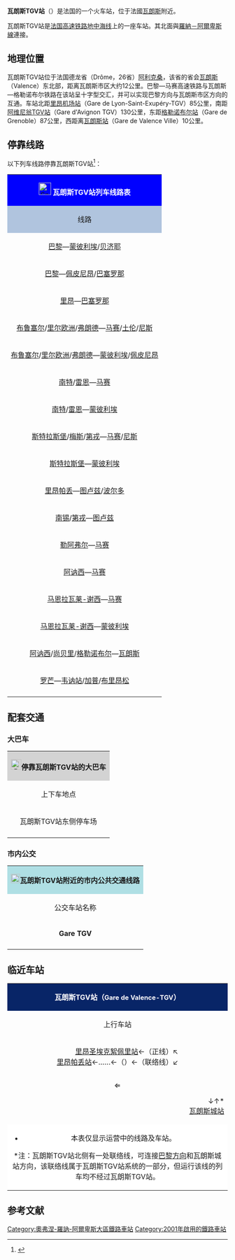 {{noteTA
|1=zh-hant:夏特雷; zh-hans:沙特雷; 
}}
{{Infobox station 
| name          = [[File:Sncf-logo.svg|32x32px]]瓦朗斯TGV站<br/>Gare de Valence TGV
| type          =
| image         = Gare_de_Valence_TGV-1.jpg|300px
| image_size    = 
| image_caption = 瓦朗斯TGV站
| address       = {{flag|France}}[[罗讷-阿尔卑斯大区|罗讷-阿尔卑斯大区]][[德龙省|德龙省]][[阿利克桑|阿利克桑]]
| latd          = 44
| latm          = 59
| lats          = 30
| latNS         = N
| longd         = 4
| longm         = 58
| longs         = 43
| longEW        = E
| operator = [[File:Sncf-logo.svg|32x32px]]
| coordinates_display = yes
| iso_region    = FR-V
| line          = [[法国高速铁路地中海线|法国高速铁路地中海线]]<br>[[瓦朗斯－穆瓦朗铁路|瓦朗斯－穆瓦朗铁路]]
| platform      = 6
| tracks        = 6
| opened        = 2001年6月10日
| closed        =
| code          = [[IATA|IATA]]：XHK
| elevation = 168米
| rebuilt =
| status = 使用中
| passengers= 约329.1万人次<ref>{{Cite web|url=https://ressources.data.sncf.com/explore/dataset/frequentation-gares/?sort=voyageurs_2014&q=valence|title=Fréquentation en gares|accessdate=2016-11-06|author=SNCF|date=|language=法语|publisher=SNCF Open Data|archive-date=2020-04-24|archive-url=https://web.archive.org/web/20200424085808/https://ressources.data.sncf.com/explore/dataset/frequentation-gares/?sort=voyageurs_2014&q=valence|dead-url=no}}</ref>
| pass_year= 2015年
| station_type = 高铁+普铁车站
| connections = 
*{{link-fr|瓦朗斯城市公共交通|Réseau de bus Citéa}}
*{{link-fr|罗讷-阿尔卑斯汽车客运|Cars Rhône-Alpes}}
| route_map =
| map_locator   = 
| note =
}}
'''瓦朗斯TGV站'''（{{lang-fr|Gare de Valence TGV}}）是法国的一个火车站，位于法國[[瓦朗斯_(德龙省)|瓦朗斯]]附近。

瓦朗斯TGV站是[[法国高速铁路地中海线|法国高速铁路地中海线]]上的一座车站。其北面與[[法國高速鐵路羅納－阿爾卑斯線|羅納－阿爾卑斯線]]連接。

== 地理位置 ==

瓦朗斯TGV站位于法国德龙省（Drôme，26省）[[阿利克桑|阿利克桑]]，该省的省会[[瓦朗斯_(德龙省)|瓦朗斯]]（Valence）东北部，距离瓦朗斯市区大约12公里。巴黎—马赛高速铁路与瓦朗斯—格勒诺布尔铁路在该站呈十字型交汇，并可以实现巴黎方向与瓦朗斯市区方向的互通。车站北距[[里昂圣埃克絮佩里站|里昂机场站]]（Gare de Lyon-Saint-Exupéry-TGV）85公里，南距[[阿维尼翁TGV站|阿维尼翁TGV站]]（Gare d'Avignon TGV）130公里，东距[[格勒诺布尔站|格勒诺布尔站]]（Gare de Grenoble）87公里，西距离[[瓦朗斯站|瓦朗斯站]]（Gare de Valence Ville）10公里。

== 停靠线路 ==

{{动态列表|最后更新时间：2016年4月8日。本章节内容仅供参考，不排除临时性的变更。欢迎修正和补充}}

以下列车线路停靠瓦朗斯TGV站<ref>{{Cite web|url=http://www.sncf.com/fr/gare/horaires/valence-tgv-rhone-alpes-sud|title=瓦朗斯TGV站实时列车时刻表（法语）|accessdate=2016-03-20|author=SNCF|date=|publisher=|archiveurl=https://web.archive.org/web/20160401051315/http://www.sncf.com/fr/gare/horaires/valence-tgv-rhone-alpes-sud|archivedate=2016-04-01|deadurl=yes}}</ref>：

{| class="wikitable mw-collapsible" 
|colspan="5" style="background:#0000FF" align="center" |[[File:Sncf-logo.svg|28x28px]] <font color=#FFFFFF>'''瓦朗斯TGV站列车线路表'''</font>
|-
!style="background:#B0C4DE"| 线路
!style="background:#B0C4DE"|车种
!style="background:#B0C4DE"|上一站
!style="background:#B0C4DE"|下一站
!style="background:#B0C4DE"|大致运行频率{{noteTag|name=noteA}}
|-
|[[巴黎里昂站|巴黎]]—[[蒙彼利埃圣罗克站|蒙彼利埃]]/[[贝济耶站|贝济耶]]
| rowspan="13" align="center"|'''TGV'''
|[[巴黎里昂站|巴黎里昂]]
|[[尼姆站|尼姆]]
|每天4趟左右
|-
|[[巴黎里昂站|巴黎]]—[[佩皮尼昂站|佩皮尼昂]]/[[巴塞罗那桑斯车站|巴塞罗那]]
|[[巴黎里昂站|巴黎里昂]]
|[[尼姆站|尼姆]]
|每天4趟左右
|-
|[[里昂帕尔迪厄站|里昂]]—[[巴塞罗那桑斯车站|巴塞罗那]]
|[[里昂帕尔迪厄站|里昂帕丢]]
|[[尼姆站|尼姆]]
|每天1趟
|-
|[[布鲁塞尔南站|布鲁塞尔]]/[[里尔欧洲站|里尔欧洲]]/[[里尔弗朗德站|弗朗德]]—[[马赛圣夏勒站|马赛]]/[[土伦站|土伦]]/[[尼斯城站|尼斯]]
|[[里昂帕尔迪厄站|里昂帕丢]]
|[[阿维尼翁TGV站|阿维尼翁TGV]]/[[普罗旺斯地区艾克斯TGV站|艾克斯TGV]]
|每天6趟左右
|-
|[[布鲁塞尔南站|布鲁塞尔]]/[[里尔欧洲站|里尔欧洲]]/[[里尔弗朗德站|弗朗德]]—[[蒙彼利埃圣罗克站|蒙彼利埃]]/[[佩皮尼昂站|佩皮尼昂]]
|[[里昂帕尔迪厄站|里昂帕丢]]
|[[尼姆站|尼姆]]
|每天3趟左右
|-
|[[南特站|南特]]/[[雷恩站|雷恩]]—[[马赛圣夏勒站|马赛]]
|[[里昂帕尔迪厄站|里昂帕丢]]
|[[阿维尼翁TGV站|阿维尼翁TGV]]/[[普罗旺斯地区艾克斯TGV站|艾克斯TGV]]
|每天3趟左右
|-
|[[南特站|南特]]/[[雷恩站|雷恩]]—[[蒙彼利埃圣罗克站|蒙彼利埃]]
|[[里昂帕尔迪厄站|里昂帕丢]]
|[[尼姆站|尼姆]]
|每天2趟左右
|-
|[[斯特拉斯堡站|斯特拉斯堡]]/[[梅斯城站|梅斯]]/[[第戎城站|第戎]]—[[马赛圣夏勒站|马赛]]/[[尼斯城站|尼斯]]
|[[里昂帕尔迪厄站|里昂帕丢]]
|[[阿维尼翁TGV站|阿维尼翁TGV]]/[[普罗旺斯地区艾克斯TGV站|艾克斯TGV]]
|每天1~2趟
|-
|[[斯特拉斯堡站|斯特拉斯堡]]—[[蒙彼利埃圣罗克站|蒙彼利埃]]
|[[里昂帕尔迪厄站|里昂帕丢]]
|[[尼姆站|尼姆]]
|每天2趟左右
|-
|[[里昂帕尔迪厄站|里昂帕丢]]—[[图卢兹马塔比奥站|图卢兹]]/[[波尔多圣让站|波尔多]]
|[[里昂帕尔迪厄站|里昂帕丢]]
|[[尼姆站|尼姆]]
|每天4趟左右
|-
|[[南锡城站|南锡]]/[[第戎城站|第戎]]—[[图卢兹马塔比奥站|图卢兹]]
|[[里昂帕尔迪厄站|里昂帕丢]]
|[[尼姆站|尼姆]]
|每天1趟
|-
|[[勒阿弗尔站|勒阿弗尔]]—[[马赛圣夏勒站|马赛]]
|[[里昂帕尔迪厄站|里昂帕丢]]
|[[阿维尼翁TGV站|阿维尼翁TGV]]
|每天1趟
|-
|[[阿讷西站|阿讷西]]—[[马赛圣夏勒站|马赛]]
|[[格勒诺布尔站|格勒诺布尔]]
|[[阿维尼翁TGV站|阿维尼翁TGV]]
|每周3趟左右
|-
|[[马恩拉瓦莱-谢西站|马恩拉瓦莱-谢西]]—[[马赛圣夏勒站|马赛]]
| rowspan="2" align="center"|'''Ouigo'''<br>{{noteTag|name=noteC}}
|[[里昂圣埃克絮佩里站|里昂机场]]
|[[阿维尼翁TGV站|阿维尼翁TGV]]/[[普罗旺斯地区艾克斯TGV站|艾克斯TGV]]
|每天1~2趟
|-
|[[马恩拉瓦莱-谢西站|马恩拉瓦莱-谢西]]—[[蒙彼利埃圣罗克站|蒙彼利埃]]
|[[里昂圣埃克絮佩里站|里昂机场]]
|[[尼姆站|尼姆]]
|每天1~2趟
|-
|[[阿讷西站|阿讷西]]/[[尚贝里沙雷索站|尚贝里]]/[[格勒诺布尔站|格勒诺布尔]]—[[瓦朗斯站|瓦朗斯]]
| rowspan="2" align="center"|[[File:Logo_TER.svg|37x37px]]
|[[罗芒-关堡站|罗芒]]
|[[瓦朗斯城站|瓦朗斯]]
|每天9趟左右{{noteTag|name=noteB}}
|-
|[[罗芒-关堡站|罗芒]]—[[韦讷站|韦讷站]]/[[加普站|加普]]/[[布里昂松站|布里昂松]]
|[[罗芒-关堡站|罗芒]]
|[[瓦朗斯城站|瓦朗斯]]
|每天6趟左右
|-
|colspan="5" style="background:#FFFFFF"|{{noteFoot|1=
{{noteTag|name=noteA|1=在本栏中，往返1次为"1趟"；除特别标明外，其数据仅工作日有效，周末及节假日列车数量可能会减少}}
{{noteTag|name=noteB|1=周末及节假日开行直达[[日内瓦科尔纳万车站|日内瓦]]的列车}}
{{noteTag|name=noteC|1=Ouigo列车的车票需要在网上购买，车站内及自动售票机上不出售}}
}}
|}

==配套交通==
=== 大巴车 ===

{| class="wikitable mw-collapsible" 
|colspan="3" align="center" style="background:#D3D3D3" |[[File:BSicon_BUS.svg|24x24px]]'''停靠瓦朗斯TGV站的大巴车'''
|-
!align="center" |上下车地点
!align="center" |运营单位
!align="center" |主要目的地{{noteTag|name=noteA}}
|-
| rowspan="3" align="center" |瓦朗斯TGV站东侧停车场
|align="center" |罗讷-阿尔卑斯城际客运<br>Car Rhône-Alpes
|[[普里瓦|普里瓦]]、[[奥博讷|奥博纳]]、[[雷旺|雷旺]]、[[蒙特利马尔|蒙特利马尔]]、[[罗讷河畔图尔农_(阿尔代什省)|罗讷河畔图尔农]]、[[阿诺奈|阿诺奈]]、[[伊泽尔河畔罗芒_(德龙省)|罗芒]]、[[格勒诺布尔|格勒诺布尔]]{{noteTag|name=noteB}}
|-
|align="center" |德龙省城际客运
|[[布尔德佩阿日|关堡]]、[[韦尔科尔地区瓦西厄_(德龙省)|韦尔科尔地区瓦西厄]]/[[韦尔科尔地区拉沙佩勒|韦尔科尔地区拉沙佩勒]]{{noteTag|name=noteC}}
|-
|align="center" |[[SNCF|SNCF]]
|（''当某条铁路线施工或罢工时，SNCF可能会提供途径该线路沿途站点的大巴车''{{noteTag|name=noteB}}）
|-
|colspan="3" style="background:#FFFFFF"|{{noteFoot|1=
{{noteTag|name=noteA|1=本栏不包括可以联程中转前往的目的地}}
{{noteTag|name=noteB|1=其车票可与SNCF的同线路车票通用}}
{{noteTag|name=noteC|1=部分城际客运线路仅周一至五开行}}
}}
|}

=== 市内公交 ===

{| class="wikitable mw-collapsible" 
|colspan="3" align="center" style="background:#AFDFE4"|[[File:Bus-logo.svg|21x21px]]'''瓦朗斯TGV站附近的市内公共交通线路'''
|-
!align="center" |公交车站名称
!align="center" |位置
!align="center" |停靠线路{{noteTag|name=noteA}}<ref>{{Cite web|url=http://www.citea.info/ftp/FR_documents/Valence%20internet%202015.pdf|title=瓦朗斯城市公交地图（法语）|accessdate=2016-03-21|author=CITEA（瓦朗斯城市公共交通公司）|date=|publisher=CITEA}}{{Dead link|date=2020年1月 |bot=InternetArchiveBot |fix-attempted=yes }}</ref>。
|-
|'''Gare TGV'''
|瓦朗斯TGV站东侧
|9路、53路、63路和65路
|-
|colspan="3" style="background:#FFFFFF"|{{noteFoot|1=
{{noteTag|name=noteA|1=瓦朗斯市区内的部分公交线路在周日及节假日停运}}
}}
|}

==临近车站==

{|class="wikitable mw-collapsible" style="margin: 0 auto; width:60em;"
|colspan="3"  style="background:#082567" align="center"|<font color=#FFFFFF>'''瓦朗斯TGV站（<span style="font-size:11pt;">Gare de Valence-TGV</span>）'''</font>
|-
!上行车站
!线路
!下行车站
|-
|align="center" rowspan="2"|<div style="display:inline-block; text-align:right; vertical-align:middle;">[[里昂圣埃克絮佩里站|里昂圣埃克絮佩里站]]←（正线）↖<br>[[里昂帕尔迪厄站|里昂帕丢站]]←……←（{{link-fr|里昂-马赛铁路|Ligne de Lyon-Perrache à Marseille-Saint-Charles (via Grenoble)}}）←（联络线）↙</div>⇐<br><div style="text-align:right">↓↑<nowiki>*</nowiki><br>[[瓦朗斯城站|瓦朗斯城站]]</div>
|align="center" |'''巴黎-马赛高铁'''<br>'''[[法国高速铁路罗纳－阿尔卑斯线|罗讷-阿尔卑斯段]]←→[[法国高速铁路地中海线|地中海段]]'''
|align="center" |⇒<div style="display:inline-block; text-align:left; vertical-align:middle;">↗（马赛方向）→[[阿维尼翁TGV站|阿维尼翁TGV站]]<br>↘（蒙彼利埃方向）→[[尼姆站|尼姆站]]</div>
|-
|align="center" |'''[[瓦朗斯－穆瓦朗铁路|瓦朗斯－穆瓦朗铁路]]'''
|align="center" |[[罗芒-关堡站|罗芒-关堡站]]
|-
|colspan="3" style="background:#FFFFFF"|
*本表仅显示运营中的线路及车站。
<nowiki>*</nowiki>注：瓦朗斯TGV站北侧有一处联络线，可连接[[法国高速铁路罗纳－阿尔卑斯线|巴黎方向]]和瓦朗斯城站方向，该联络线属于瓦朗斯TGV站系统的一部分，但运行该线的列车均不经过瓦朗斯TGV站。
|}

== 参考文献 ==
{{Reflist}}

{{commonscat|Gare de Valence TGV}}
{{法國主要火車站列表}}

[[Category:奧弗涅-羅訥-阿爾卑斯大區鐵路車站|Category:奧弗涅-羅訥-阿爾卑斯大區鐵路車站]]
[[Category:2001年啟用的鐵路車站|Category:2001年啟用的鐵路車站]]
